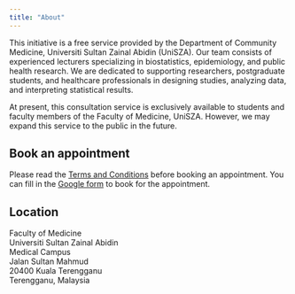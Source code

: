 ```yaml
---
title: "About"
---
```


This initiative is a free service provided by the Department of Community Medicine, Universiti Sultan Zainal Abidin (UniSZA). Our team consists of experienced lecturers specializing in biostatistics, epidemiology, and public health research. We are dedicated to supporting researchers, postgraduate students, and healthcare professionals in designing studies, analyzing data, and interpreting statistical results.

At present, this consultation service is exclusively available to students and faculty members of the Faculty of Medicine, UniSZA. However, we may expand this service to the public in the future.

## Book an appointment

Please read the [Terms and Conditions](index.html#terms-and-conditions) before booking an appointment. You can fill in the [Google form](https://docs.google.com/forms/d/e/1FAIpQLSdyRgbXAwyBvZXY4I0cAMAhPaGCdTjKZ3ZwRwbQG0IQPYpgJg/viewform?usp=dialog) to book for the appointment.

## **Location**

Faculty of Medicine\
Universiti Sultan Zainal Abidin\
Medical Campus\
Jalan Sultan Mahmud\
20400 Kuala Terengganu\
Terengganu, Malaysia
